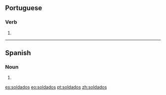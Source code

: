 ==Portuguese==

===Verb===
{{pt-pp|soldad|soldar}}

# {{pt-verb form of|soldar|ar|past participle|masculine|plural}}

----

==Spanish==

===Noun===
{{head|es|noun form|g=m-p}}

# {{plural of|soldado|lang=es|nocat=1}}

[[es:soldados]]
[[eo:soldados]]
[[pt:soldados]]
[[zh:soldados]]